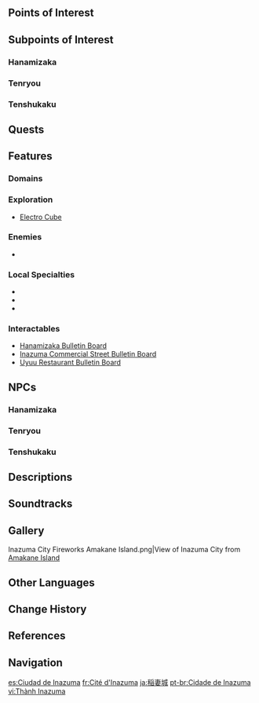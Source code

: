 {{About|the city|the nation|Inazuma|the soundtrack|Inazuma (Soundtrack)}}
{{Location Infobox
|image        = Inazuma City.png
|type         = Subarea
|type2        = Main City
|region       = Inazuma
|area         = Narukami Island
}}
{{Location Intro|{{Lang|'''Inazuma City'''|ja=稲妻城|ja_rm=Inazuma-jou}}|description=<p>Rising high atop the cliffs at the southern tip of Narukami Island, {{If Self|Inazuma City|it|Inazuma City}} it was built during the [[Archon War]]<ref>{{Ref/CS|Yae Miko|4}}</ref> and is the seat of power of the [[Inazuma Shogunate|Shogunate]] and the [[Raiden Shogun]].</p><!--

--><p>The city is renowned for its low crime rate and great many family businesses, and is considered to be the most lively and prosperous area in the nation. Most of Inazuma's population lives here, and as their numbers continue to grow the city tends to expand outward.<ref>{{Ref/Furnishing|Inazuman Home: Routine Dimensions}}</ref></p>}}

==Points of Interest==
{{Locations by Category Table
|type = Points of Interest
|not = Points of Interest with Parent Points of Interest
|not2 = Bulletin Boards
}}

==Subpoints of Interest==
===Hanamizaka===
{{Locations by Category List
|Hanamizaka Locations&Points of Interest with Parent Points of Interest
|not = Bulletin Boards
}}

===Tenryou===
{{Locations by Category List
|Tenryou Locations&Points of Interest with Parent Points of Interest|2
|not = Bulletin Boards
}}

===Tenshukaku===
{{Locations by Category List
|Tenshukaku Locations&Points of Interest with Parent Points of Interest
|not = Bulletin Boards
}}

==Quests==
{{Quests by Category List|heo=1}}

==Features==
===Domains===
{{Domains by Category Gallery}}

===Exploration===
* [[Electro Cube]]

===Enemies===
*{{Enemy|Mirror Maiden}}

===Local Specialties===
*{{Item|Sakura Bloom}}
*{{Item|Sea Ganoderma}}
*{{Item|Onikabuto}}

===Interactables===
* [[Hanamizaka Bulletin Board]]
* [[Inazuma Commercial Street Bulletin Board]]
* [[Uyuu Restaurant Bulletin Board]]

==NPCs==
===Hanamizaka===
{{Transclude|Hanamizaka|NPCs}}

===Tenryou===
{{Transclude|Tenryou|NPCs}}

===Tenshukaku===
{{Transclude|Tenshukaku|NPCs}}

==Descriptions==
{{Description|Inazuma's most lively and prosperous area, where most of Inazuma's population lives. From [[Hanamizaka]] to the streets of the city, you can follow the trail to visit local traditional shops and sample Inazuma specialties.<br>The [[Tenryou Commission]] is also located in the city, governing matters concerning public order and security, as well as the Shogunate's military affairs.<br>At the top of Inazuma City is [[Tenshukaku]], where the [[Raiden Shogun]] resides and rules over Inazuma.|[https://genshin.hoyoverse.com/en/map Exploration], Genshin Impact Official Site}}
{{Description/Viewpoint|Tenryou, Inazuma City}}
{{Description/Viewpoint|Suburbs, Inazuma City}}

==Soundtracks==
{{Soundtracks by Category Table|type=location}}

==Gallery==
<gallery>
Inazuma City Fireworks Amakane Island.png|View of Inazuma City from [[Amakane Island]]
</gallery>

==Other Languages==
{{Other Languages
|en      = Inazuma City
|zhs     = 稻妻城
|zhs_rm  = Dàoqī-chéng
|zht     = 稻妻城
|zht_rm  = Dàoqī-chéng
|zh_tl   = Inazuma City
|ja      = {{Rubi|稲|いな|妻|ずま|城|じょう}}
|ja_rm   = Inazuma-jou<ref>[[Map]], Label: Inazuma City (Japanese)</ref>
|ja_tl   = Inazuma Castle
|ko      = 이나즈마{{tt|성|城}}
|ko_rm   = Inajeuma-seong
|ko_tl   = Inazuma Castle
|es      = Ciudad de Inazuma
|es_tl   = Inazuma City
|fr      = Cité d'Inazuma
|fr_tl   = Inazuma City
|ru      = Инадзума
|th      = Inazuma
|vi      = {{tt|Thành|城}} Inazuma
|vi_tl   = Inazuma City
|de      = Inazuma
|id      = Inazuma City
|pt      = Cidade de Inazuma
|pt_tl   = Inazuma City
|tr      = Inazuma Şehri
|tr_tl   = Inazuma City
|it      = Città d'Inazuma
|it_tl   = City of Inazuma
}}

==Change History==
{{Change History|2.0}}

==References==
{{Reflist}}

==Navigation==
{{PoI Navbox|Inazuma|state=collapsed}}
{{Area Navbox|Inazuma}}

[[es:Ciudad de Inazuma]]
[[fr:Cité d'Inazuma]]
[[ja:稲妻城]]
[[pt-br:Cidade de Inazuma]]
[[vi:Thành Inazuma]]